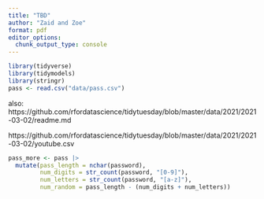 ```yaml
---
title: "TBD"
author: "Zaid and Zoe"
format: pdf
editor_options: 
  chunk_output_type: console
---
```


```r
library(tidyverse) 
library(tidymodels)
library(stringr)
pass <- read.csv("data/pass.csv")
```

also: https://github.com/rfordatascience/tidytuesday/blob/master/data/2021/2021-03-02/readme.md

https://github.com/rfordatascience/tidytuesday/blob/master/data/2021/2021-03-02/youtube.csv

```r

pass_more <- pass |>
  mutate(pass_length = nchar(password),
         num_digits = str_count(password, "[0-9]"),
         num_letters = str_count(password, "[a-z]"),
         num_random = pass_length - (num_digits + num_letters))
```
